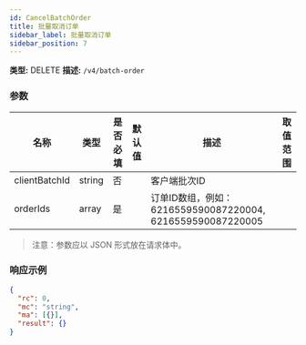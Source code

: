 ```yaml
---
id: CancelBatchOrder
title: 批量取消订单
sidebar_label: 批量取消订单
sidebar_position: 7
---
```


**类型:** DELETE **描述:** `/v4/batch-order`

### 参数

| 名称 | 类型 | 是否必填 | 默认值 | 描述 | 取值范围 |
| --- | --- | --- | --- | --- | --- |
| clientBatchId | string | 否 |  | 客户端批次ID |  |
| orderIds | array | 是 |  | 订单ID数组，例如：6216559590087220004, 6216559590087220005 |  |

> 注意：参数应以 JSON 形式放在请求体中。

### 响应示例

```json title="响应"
{
  "rc": 0,
  "mc": "string",
  "ma": [{}],
  "result": {}
}
```
